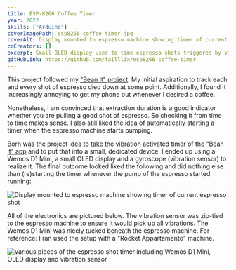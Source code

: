 ```yaml
---
title: ESP-8266 Coffee Timer
year: 2022
skills: ["Arduino"]
coverImagePath: esp8266-coffee-timer.jpg
coverAlt: Display mounted to espresso machine showing timer of current espresso shot
coCreators: []
excerpt: Small OLED display used to time espresso shots triggered by vibration.
gitHubLink: https://github.com/failllix/esp8266-coffee-timer
---
```


This project followed my ["Bean it" project](/projects/bean-it).
My initial aspiration to track each and every shot of espresso died down at some point.
Additionally, I found it increasingly annoying to get my phone out whenever I desired a coffee.

Nonetheless, I am convinced that extraction duration is a good indicator whether you are pulling a good shot of espresso.
So checking it from time to time makes sense.
I also still liked the idea of automatically starting a timer when the espresso machine starts pumping.

Born was the project idea to take the vibration activated timer of the ["Bean it" app](/projects/bean-it) and to put that into a small, dedicated device.
I ended up using a Wemos D1 Mini, a small OLED display and a gyroscope (vibration sensor) to realize it.
The final outcome looked liked the following and did nothing else than (re)starting the timer whenever the pump of the espresso started running:

![Display mounted to espresso machine showing timer of current espresso shot](../../images/projects/esp8266-coffee-timer.jpg)

All of the electronics are pictured below.
The vibration sensor was zip-tied to the espresso machine to ensure it would pick up all vibrations.
The Wemos D1 Mini was nicely tucked beneath the espresso machine.
For reference: I ran used the setup with a "Rocket Appartamento" machine.

![Various pieces of the espresso shot timer including Wemos D1 Mini, OLED display and vibration sensor](../../images/projects/esp8266-coffee-timer-wiring.jpg)
